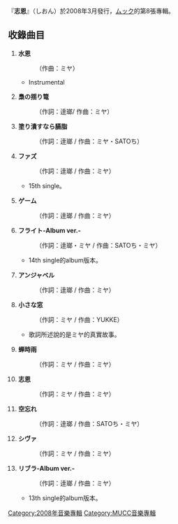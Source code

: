 『'''志恩'''』（しおん）於2008年3月發行，[[ムック|ムック]]的第8張專輯。

== 收錄曲目 ==
#'''水恩'''
#:（作曲：ミヤ）
#*Instrumental
#:
#'''梟の揺り篭'''
#:（作詞：逹瑯/ 作曲：ミヤ）
#:
#'''塗り潰すなら臙脂'''
#:（作詞：逹瑯 / 作曲：ミヤ・SATOち）
#:
#'''ファズ'''
#:（作詞：逹瑯 / 作曲：ミヤ）
#*15th single。
#:
#'''ゲーム'''
#:（作詞：逹瑯 / 作曲：ミヤ）
#:
#'''フライト-Album ver.-'''
#:（作詞：逹瑯・ミヤ / 作曲：SATOち・ミヤ）
#*14th single的album版本。
#:
#'''アンジャベル'''
#:（作詞：逹瑯 / 作曲：ミヤ）
#:
#'''小さな窓'''
#:（作詞：ミヤ / 作曲：YUKKE）
#*歌詞所述說的是ミヤ的真實故事。
#:
#'''蝉時雨'''
#:（作詞：ミヤ / 作曲：ミヤ）
#:
#'''志恩'''
#:（作詞：ミヤ / 作曲：ミヤ）
#:
#'''空忘れ'''
#:（作詞：逹瑯 / 作曲：SATOち・ミヤ）
#:
#'''シヴァ'''
#:（作詞：ミヤ / 作曲：ミヤ）
#:
#'''リブラ-Album ver.-'''
#:（作詞：逹瑯 / 作曲：ミヤ）
#*13th single的album版本。

[[Category:2008年音樂專輯|Category:2008年音樂專輯]]
[[Category:MUCC音樂專輯|Category:MUCC音樂專輯]]


{{Album-stub}}